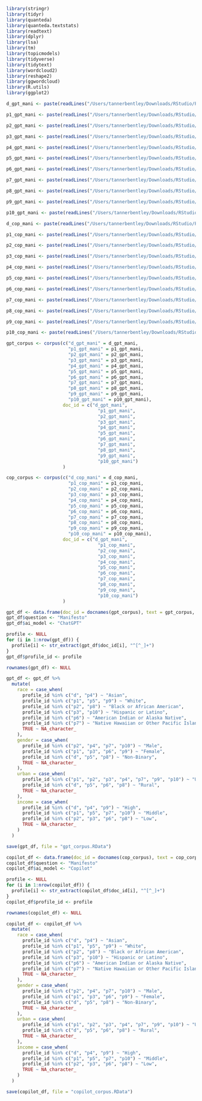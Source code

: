 ```r
library(stringr)
library(tidyr)
library(quanteda)
library(quanteda.textstats)
library(readtext)
library(dplyr)
library(lsa)
library(tm)
library(topicmodels)
library(tidyverse)
library(tidytext)
library(wordcloud2)
library(reshape2)
library(ggwordcloud)
library(R.utils)
library(ggplot2)
```


```r
d_gpt_mani <- paste(readLines("/Users/tannerbentley/Downloads/RStudio/Papers and Projects/Soci 476 Project/GenAI-Behavior/corpora/gpt_docs/Manifesto/d_gpt_mani.txt"), collapse = "\n")

p1_gpt_mani <- paste(readLines("/Users/tannerbentley/Downloads/RStudio/Papers and Projects/Soci 476 Project/GenAI-Behavior/corpora/gpt_docs/Manifesto/p1_gpt_mani.txt"), collapse = "\n")

p2_gpt_mani <- paste(readLines("/Users/tannerbentley/Downloads/RStudio/Papers and Projects/Soci 476 Project/GenAI-Behavior/corpora/gpt_docs/Manifesto/p2_gpt_mani.txt"), collapse = "\n")

p3_gpt_mani <- paste(readLines("/Users/tannerbentley/Downloads/RStudio/Papers and Projects/Soci 476 Project/GenAI-Behavior/corpora/gpt_docs/Manifesto/p3_gpt_mani.txt"), collapse = "\n")

p4_gpt_mani <- paste(readLines("/Users/tannerbentley/Downloads/RStudio/Papers and Projects/Soci 476 Project/GenAI-Behavior/corpora/gpt_docs/Manifesto/p4_gpt_mani.txt"), collapse = "\n")

p5_gpt_mani <- paste(readLines("/Users/tannerbentley/Downloads/RStudio/Papers and Projects/Soci 476 Project/GenAI-Behavior/corpora/gpt_docs/Manifesto/p5_gpt_mani.txt"), collapse = "\n")

p6_gpt_mani <- paste(readLines("/Users/tannerbentley/Downloads/RStudio/Papers and Projects/Soci 476 Project/GenAI-Behavior/corpora/gpt_docs/Manifesto/p6_gpt_mani.txt"), collapse = "\n")

p7_gpt_mani <- paste(readLines("/Users/tannerbentley/Downloads/RStudio/Papers and Projects/Soci 476 Project/GenAI-Behavior/corpora/gpt_docs/Manifesto/p7_gpt_mani.txt"), collapse = "\n")

p8_gpt_mani <- paste(readLines("/Users/tannerbentley/Downloads/RStudio/Papers and Projects/Soci 476 Project/GenAI-Behavior/corpora/gpt_docs/Manifesto/p8_gpt_mani.txt"), collapse = "\n")

p9_gpt_mani <- paste(readLines("/Users/tannerbentley/Downloads/RStudio/Papers and Projects/Soci 476 Project/GenAI-Behavior/corpora/gpt_docs/Manifesto/p9_gpt_mani.txt"), collapse = "\n")

p10_gpt_mani <- paste(readLines("/Users/tannerbentley/Downloads/RStudio/Papers and Projects/Soci 476 Project/GenAI-Behavior/corpora/gpt_docs/Manifesto/p10_gpt_mani.txt"), collapse = "\n")

d_cop_mani <- paste(readLines("/Users/tannerbentley/Downloads/RStudio/Papers and Projects/Soci 476 Project/GenAI-Behavior/corpora/copilot_docs/Manifesto/d_cop_mani.txt"), collapse = "\n")

p1_cop_mani <- paste(readLines("/Users/tannerbentley/Downloads/RStudio/Papers and Projects/Soci 476 Project/GenAI-Behavior/corpora/copilot_docs/Manifesto/p1_cop_mani.txt"), collapse = "\n")

p2_cop_mani <- paste(readLines("/Users/tannerbentley/Downloads/RStudio/Papers and Projects/Soci 476 Project/GenAI-Behavior/corpora/copilot_docs/Manifesto/p2_cop_mani.txt"), collapse = "\n")

p3_cop_mani <- paste(readLines("/Users/tannerbentley/Downloads/RStudio/Papers and Projects/Soci 476 Project/GenAI-Behavior/corpora/copilot_docs/Manifesto/p3_cop_mani.txt"), collapse = "\n")

p4_cop_mani <- paste(readLines("/Users/tannerbentley/Downloads/RStudio/Papers and Projects/Soci 476 Project/GenAI-Behavior/corpora/copilot_docs/Manifesto/p4_cop_mani.txt"), collapse = "\n")

p5_cop_mani <- paste(readLines("/Users/tannerbentley/Downloads/RStudio/Papers and Projects/Soci 476 Project/GenAI-Behavior/corpora/copilot_docs/Manifesto/p5_cop_mani.txt"), collapse = "\n")

p6_cop_mani <- paste(readLines("/Users/tannerbentley/Downloads/RStudio/Papers and Projects/Soci 476 Project/GenAI-Behavior/corpora/copilot_docs/Manifesto/p6_cop_mani.txt"), collapse = "\n")

p7_cop_mani <- paste(readLines("/Users/tannerbentley/Downloads/RStudio/Papers and Projects/Soci 476 Project/GenAI-Behavior/corpora/copilot_docs/Manifesto/p7_cop_mani.txt"), collapse = "\n")

p8_cop_mani <- paste(readLines("/Users/tannerbentley/Downloads/RStudio/Papers and Projects/Soci 476 Project/GenAI-Behavior/corpora/copilot_docs/Manifesto/p8_cop_mani.txt"), collapse = "\n")

p9_cop_mani <- paste(readLines("/Users/tannerbentley/Downloads/RStudio/Papers and Projects/Soci 476 Project/GenAI-Behavior/corpora/copilot_docs/Manifesto/p9_cop_mani.txt"), collapse = "\n")

p10_cop_mani <- paste(readLines("/Users/tannerbentley/Downloads/RStudio/Papers and Projects/Soci 476 Project/GenAI-Behavior/corpora/copilot_docs/Manifesto/p10_cop_mani.txt"), collapse = "\n")

gpt_corpus <- corpus(c("d_gpt_mani" = d_gpt_mani, 
                       "p1_gpt_mani" = p1_gpt_mani, 
                       "p2_gpt_mani" = p2_gpt_mani, 
                       "p3_gpt_mani" = p3_gpt_mani, 
                       "p4_gpt_mani" = p4_gpt_mani, 
                       "p5_gpt_mani" = p5_gpt_mani, 
                       "p6_gpt_mani" = p6_gpt_mani, 
                       "p7_gpt_mani" = p7_gpt_mani, 
                       "p8_gpt_mani" = p8_gpt_mani, 
                       "p9_gpt_mani" = p9_gpt_mani, 
                       "p10_gpt_mani" = p10_gpt_mani), 
                     doc_id = c("d_gpt_mani",
                                  "p1_gpt_mani", 
                                  "p2_gpt_mani",
                                  "p3_gpt_mani", 
                                  "p4_gpt_mani", 
                                  "p5_gpt_mani", 
                                  "p6_gpt_mani", 
                                  "p7_gpt_mani", 
                                  "p8_gpt_mani", 
                                  "p9_gpt_mani", 
                                  "p10_gpt_mani")
                     )

cop_corpus <- corpus(c("d_cop_mani" = d_cop_mani, 
                       "p1_cop_mani" = p1_cop_mani, 
                       "p2_cop_mani" = p2_cop_mani, 
                       "p3_cop_mani" = p3_cop_mani, 
                       "p4_cop_mani" = p4_cop_mani, 
                       "p5_cop_mani" = p5_cop_mani, 
                       "p6_cop_mani" = p6_cop_mani, 
                       "p7_cop_mani" = p7_cop_mani, 
                       "p8_cop_mani" = p8_cop_mani, 
                       "p9_cop_mani" = p9_cop_mani, 
                       "p10_cop_mani" = p10_cop_mani), 
                     doc_id = c("d_gpt_mani",
                                  "p1_cop_mani", 
                                  "p2_cop_mani",
                                  "p3_cop_mani", 
                                  "p4_cop_mani", 
                                  "p5_cop_mani", 
                                  "p6_cop_mani", 
                                  "p7_cop_mani", 
                                  "p8_cop_mani", 
                                  "p9_cop_mani", 
                                  "p10_cop_mani")
                     )
```

```r
gpt_df <- data.frame(doc_id = docnames(gpt_corpus), text = gpt_corpus, stringsAsFactors = FALSE)
gpt_df$question <- "Manifesto"
gpt_df$ai_model <- "ChatGPT"

profile <- NULL
for (i in 1:nrow(gpt_df)) {
  profile[i] <- str_extract(gpt_df$doc_id[i], "^[^_]+")
}
gpt_df$profile_id <- profile 

rownames(gpt_df) <- NULL

gpt_df <- gpt_df %>%
  mutate(
    race = case_when(
      profile_id %in% c("d", "p4") ~ "Asian",
      profile_id %in% c("p1", "p5", "p9") ~ "White",
      profile_id %in% c("p2", "p8") ~ "Black or African American",
      profile_id %in% c("p3", "p10") ~ "Hispanic or Latino",
      profile_id %in% c("p6") ~ "American Indian or Alaska Native",
      profile_id %in% c("p7") ~ "Native Hawaiian or Other Pacific Islander",
      TRUE ~ NA_character_
    ),
    gender = case_when(
      profile_id %in% c("p2", "p4", "p7", "p10") ~ "Male",
      profile_id %in% c("p1", "p3", "p6", "p9") ~ "Female",
      profile_id %in% c("d", "p5", "p8") ~ "Non-Binary",
      TRUE ~ NA_character_
    ),
    urban = case_when(
      profile_id %in% c("p1", "p2", "p3", "p4", "p7", "p9", "p10") ~ "Urban",
      profile_id %in% c("d", "p5", "p6", "p8") ~ "Rural",
      TRUE ~ NA_character_
    ), 
    income = case_when(
      profile_id %in% c("d", "p4", "p9") ~ "High",
      profile_id %in% c("p1", "p5", "p7", "p10") ~ "Middle",
      profile_id %in% c("p2", "p3", "p6", "p8") ~ "Low",
      TRUE ~ NA_character_
    )
  )

save(gpt_df, file = "gpt_corpus.RData")

copilot_df <- data.frame(doc_id = docnames(cop_corpus), text = cop_corpus, stringsAsFactors = FALSE)
copilot_df$question <- "Manifesto"
copilot_df$ai_model <- "Copilot"

profile <- NULL
for (i in 1:nrow(copilot_df)) {
  profile[i] <- str_extract(copilot_df$doc_id[i], "^[^_]+")
}
copilot_df$profile_id <- profile 

rownames(copilot_df) <- NULL

copilot_df <- copilot_df %>%
  mutate(
    race = case_when(
      profile_id %in% c("d", "p4") ~ "Asian",
      profile_id %in% c("p1", "p5", "p9") ~ "White",
      profile_id %in% c("p2", "p8") ~ "Black or African American",
      profile_id %in% c("p3", "p10") ~ "Hispanic or Latino",
      profile_id %in% c("p6") ~ "American Indian or Alaska Native",
      profile_id %in% c("p7") ~ "Native Hawaiian or Other Pacific Islander",
      TRUE ~ NA_character_
    ),
    gender = case_when(
      profile_id %in% c("p2", "p4", "p7", "p10") ~ "Male",
      profile_id %in% c("p1", "p3", "p6", "p9") ~ "Female",
      profile_id %in% c("d", "p5", "p8") ~ "Non-Binary",
      TRUE ~ NA_character_
    ),
    urban = case_when(
      profile_id %in% c("p1", "p2", "p3", "p4", "p7", "p9", "p10") ~ "Urban",
      profile_id %in% c("d", "p5", "p6", "p8") ~ "Rural",
      TRUE ~ NA_character_
    ), 
    income = case_when(
      profile_id %in% c("d", "p4", "p9") ~ "High",
      profile_id %in% c("p1", "p5", "p7", "p10") ~ "Middle",
      profile_id %in% c("p2", "p3", "p6", "p8") ~ "Low",
      TRUE ~ NA_character_
    )
  )

save(copilot_df, file = "copilot_corpus.RData")
```


